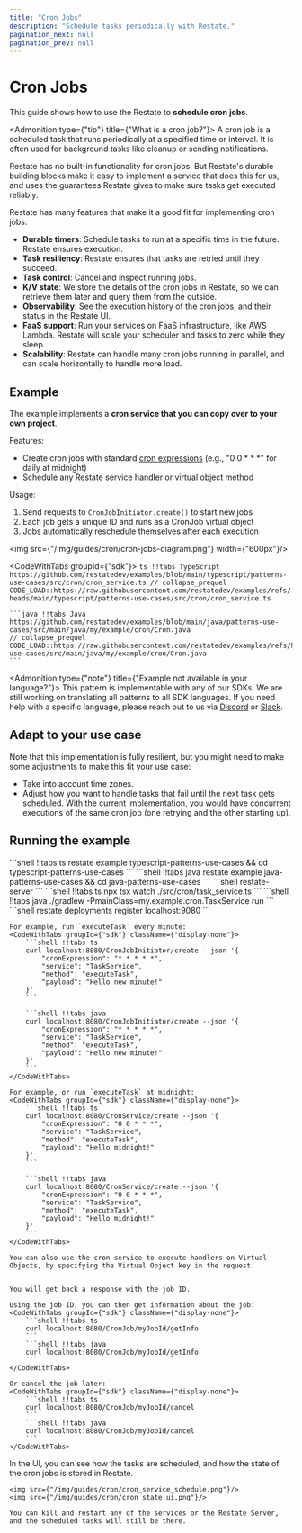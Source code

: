 ```yaml
---
title: "Cron Jobs"
description: "Schedule tasks periodically with Restate."
pagination_next: null
pagination_prev: null
---
```



# Cron Jobs


This guide shows how to use the Restate to **schedule cron jobs**.

<Admonition type={"tip"} title={"What is a cron job?"}>
    A cron job is a scheduled task that runs periodically at a specified time or interval. It is often used for background tasks like cleanup or sending notifications.
</Admonition>

Restate has no built-in functionality for cron jobs.
But Restate's durable building blocks make it easy to implement a service that does this for us, and uses the guarantees Restate gives to make sure tasks get executed reliably.

Restate has many features that make it a good fit for implementing cron jobs:
- **Durable timers**: Schedule tasks to run at a specific time in the future. Restate ensures execution.
- **Task resiliency**: Restate ensures that tasks are retried until they succeed.
- **Task control**: Cancel and inspect running jobs.
- **K/V state**: We store the details of the cron jobs in Restate, so we can retrieve them later and query them from the outside.
- **Observability**: See the execution history of the cron jobs, and their status in the Restate UI.
- **FaaS support**: Run your services on FaaS infrastructure, like AWS Lambda. Restate will scale your scheduler and tasks to zero while they sleep.
- **Scalability**: Restate can handle many cron jobs running in parallel, and can scale horizontally to handle more load.

## Example

The example implements a **cron service that you can copy over to your own project**.

Features:
- Create cron jobs with standard [cron expressions](https://www.baeldung.com/cron-expressions) (e.g., "0 0 * * *" for daily at midnight)
- Schedule any Restate service handler or virtual object method

Usage:
1. Send requests to `CronJobInitiator.create()` to start new jobs
2. Each job gets a unique ID and runs as a CronJob virtual object
3. Jobs automatically reschedule themselves after each execution


<img src={"/img/guides/cron/cron-jobs-diagram.png"} width={"600px"}/>

<CodeWithTabs groupId={"sdk"}>
    ```ts !!tabs TypeScript https://github.com/restatedev/examples/blob/main/typescript/patterns-use-cases/src/cron/cron_service.ts
    // collapse_prequel
    CODE_LOAD::https://raw.githubusercontent.com/restatedev/examples/refs/heads/main/typescript/patterns-use-cases/src/cron/cron_service.ts
    ```

    ```java !!tabs Java https://github.com/restatedev/examples/blob/main/java/patterns-use-cases/src/main/java/my/example/cron/Cron.java
    // collapse_prequel
    CODE_LOAD::https://raw.githubusercontent.com/restatedev/examples/refs/heads/main/java/patterns-use-cases/src/main/java/my/example/cron/Cron.java
    ```
</CodeWithTabs>

<Admonition type={"note"} title={"Example not available in your language?"}>
    This pattern is implementable with any of our SDKs. We are still working on translating all patterns to all SDK languages.
    If you need help with a specific language, please reach out to us via [Discord](https://discord.com/invite/skW3AZ6uGd) or [Slack](https://join.slack.com/t/restatecommunity/shared_invite/zt-2v9gl005c-WBpr167o5XJZI1l7HWKImA).
</Admonition>

## Adapt to your use case

Note that this implementation is fully resilient, but you might need to make some adjustments to make this fit your use case:
- Take into account time zones.
- Adjust how you want to handle tasks that fail until the next task gets scheduled. With the current implementation, you would have concurrent executions of the same cron job (one retrying and the other starting up).


## Running the example

<Step stepLabel="1" title="Download the example">
    <CodeWithTabs groupId={"sdk"} className={"display-none"}>
        ```shell !!tabs ts
        restate example typescript-patterns-use-cases && cd typescript-patterns-use-cases
        ```
        ```shell !!tabs java
        restate example java-patterns-use-cases && cd java-patterns-use-cases
        ```
    </CodeWithTabs>
</Step>
<Step stepLabel="2" title="Start the Restate Server">
    ```shell
    restate-server
    ```
</Step>
<Step stepLabel="3" title="Start the Service">
    <CodeWithTabs groupId={"sdk"} className={"display-none"}>
        ```shell !!tabs ts
        npx tsx watch ./src/cron/task_service.ts
        ```
        ```shell !!tabs java
        ./gradlew -PmainClass=my.example.cron.TaskService run
        ```
    </CodeWithTabs>
</Step>
<Step stepLabel="4" title="Register the services">
    ```shell
    restate deployments register localhost:9080
    ```
</Step>
<Step stepLabel="5" title="Send a request">

    For example, run `executeTask` every minute:
    <CodeWithTabs groupId={"sdk"} className={"display-none"}>
        ```shell !!tabs ts
        curl localhost:8080/CronJobInitiator/create --json '{
            "cronExpression": "* * * * *",
            "service": "TaskService",
            "method": "executeTask",
            "payload": "Hello new minute!"
        }'
        ```

        ```shell !!tabs java
        curl localhost:8080/CronJobInitiator/create --json '{
            "cronExpression": "* * * * *",
            "service": "TaskService",
            "method": "executeTask",
            "payload": "Hello new minute!"
        }'
        ```
    </CodeWithTabs>

    For example, or run `executeTask` at midnight:
    <CodeWithTabs groupId={"sdk"} className={"display-none"}>
        ```shell !!tabs ts
        curl localhost:8080/CronService/create --json '{
            "cronExpression": "0 0 * * *",
            "service": "TaskService",
            "method": "executeTask",
            "payload": "Hello midnight!"
        }'
        ```

        ```shell !!tabs java
        curl localhost:8080/CronService/create --json '{
            "cronExpression": "0 0 * * *",
            "service": "TaskService",
            "method": "executeTask",
            "payload": "Hello midnight!"
        }'
        ```
    </CodeWithTabs>

    You can also use the cron service to execute handlers on Virtual Objects, by specifying the Virtual Object key in the request.


    You will get back a response with the job ID.

    Using the job ID, you can then get information about the job:
    <CodeWithTabs groupId={"sdk"} className={"display-none"}>
        ```shell !!tabs ts
        curl localhost:8080/CronJob/myJobId/getInfo
        ```
        ```shell !!tabs java
        curl localhost:8080/CronJob/myJobId/getInfo
        ```
    </CodeWithTabs>

    Or cancel the job later:
    <CodeWithTabs groupId={"sdk"} className={"display-none"}>
        ```shell !!tabs ts
        curl localhost:8080/CronJob/myJobId/cancel
        ```
        ```shell !!tabs java
        curl localhost:8080/CronJob/myJobId/cancel
        ```
    </CodeWithTabs>
</Step>

<Step stepLabel="4" title="Check the scheduled tasks and state">
    In the UI, you can see how the tasks are scheduled, and how the state of the cron jobs is stored in Restate.

    <img src={"/img/guides/cron/cron_service_schedule.png"}/>
    <img src={"/img/guides/cron/cron_state_ui.png"}/>

    You can kill and restart any of the services or the Restate Server, and the scheduled tasks will still be there.
</Step>
